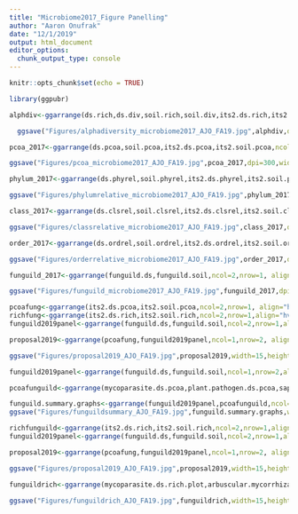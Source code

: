 ```yaml
---
title: "Microbiome2017_Figure Panelling"
author: "Aaron Onufrak" 
date: "12/1/2019"
output: html_document
editor_options: 
  chunk_output_type: console
---
```


```r
knitr::opts_chunk$set(echo = TRUE)
```


```r
library(ggpubr)
```


```r
alphdiv<-ggarrange(ds.rich,ds.div,soil.rich,soil.div,its2.ds.rich,its2.ds.div,its2.soil.rich,its2.soil.div,ncol=2,nrow=4, align="hv",common.legend = TRUE, labels=c("A","B","C","D","E","F","G","H"))

  ggsave("Figures/alphadiversity_microbiome2017_AJO_FA19.jpg",alphdiv,dpi=300,width=10,height=9)
```

```r
pcoa_2017<-ggarrange(ds.pcoa,soil.pcoa,its2.ds.pcoa,its2.soil.pcoa,ncol=2,nrow=2, align="hv",common.legend = TRUE, labels=c("A","B","C","D"))

ggsave("Figures/pcoa_microbiome2017_AJO_FA19.jpg",pcoa_2017,dpi=300,width=10,height=9)
```

```r
phylum_2017<-ggarrange(ds.phyrel,soil.phyrel,its2.ds.phyrel,its2.soil.phyrel,ncol=2,nrow=2, align="hv", labels=c("A","B","C","D"))

ggsave("Figures/phylumrelative_microbiome2017_AJO_FA19.jpg",phylum_2017,dpi=300,width=10,height=9)
```

```r
class_2017<-ggarrange(ds.clsrel,soil.clsrel,its2.ds.clsrel,its2.soil.clsrel,ncol=2,nrow=2, align="hv", labels=c("A","B","C","D"))

ggsave("Figures/classrelative_microbiome2017_AJO_FA19.jpg",class_2017,dpi=300,width=15,height=9)
```


```r
order_2017<-ggarrange(ds.ordrel,soil.ordrel,its2.ds.ordrel,its2.soil.ordrel,ncol=2,nrow=2, align="hv", labels=c("A","B","C","D"))

ggsave("Figures/orderrelative_microbiome2017_AJO_FA19.jpg",order_2017,dpi=300,width=15,height=9)
```

```r
funguild_2017<-ggarrange(funguild.ds,funguild.soil,ncol=2,nrow=1, align="hv", labels=c("A","B"))

ggsave("Figures/funguild_microbiome2017_AJO_FA19.jpg",funguild_2017,dpi=300,width=15,height=9)
```

```r
pcoafung<-ggarrange(its2.ds.pcoa,its2.soil.pcoa,ncol=2,nrow=1, align="hv",common.legend = TRUE, labels=c("A","B"))
richfung<-ggarrange(its2.ds.rich,its2.soil.rich,ncol=2,nrow=1,align="hv",common.legend=TRUE,labels=c("C","D"))
funguild2019panel<-ggarrange(funguild.ds,funguild.soil,ncol=2,nrow=1,align="hv", labels=c("C","D"))

proposal2019<-ggarrange(pcoafung,funguild2019panel,ncol=1,nrow=2, align="hv")

ggsave("Figures/proposal2019_AJO_FA19.jpg",proposal2019,width=15,height=15)
```

```r
funguild2019panel<-ggarrange(funguild.ds,funguild.soil,ncol=1,nrow=2,align="hv", labels=c("A","B"))

pcoafunguild<-ggarrange(mycoparasite.ds.pcoa,plant.pathogen.ds.pcoa,saprotroph.ds.pcoa,arbuscular.mycorrhizae.soil.pcoa,mycoparasite.soil.pcoa,plant.pathogen.soil.pcoa,ncol=3,nrow=2, align="hv",common.legend = TRUE, labels=c("C","D","E","F","G","H"))

funguild.summary.graphs<-ggarrange(funguild2019panel,pcoafunguild,ncol=2,nrow=1)
ggsave("Figures/funguildsummary_AJO_FA19.jpg",funguild.summary.graphs,width=20,height=15,dpi=300)

richfunguild<-ggarrange(its2.ds.rich,its2.soil.rich,ncol=2,nrow=1,align="hv",common.legend=TRUE,labels=c("C","D"))
funguild2019panel<-ggarrange(funguild.ds,funguild.soil,ncol=2,nrow=1,align="hv", labels=c("C","D"))

proposal2019<-ggarrange(pcoafung,funguild2019panel,ncol=1,nrow=2, align="hv")

ggsave("Figures/proposal2019_AJO_FA19.jpg",proposal2019,width=15,height=15)
```

```r
funguildrich<-ggarrange(mycoparasite.ds.rich.plot,arbuscular.mycorrhizae.soil.rich.plot,plant.pathogen.ds.rich.plot,mycoparasite.soil.rich.plot,  saprotroph.ds.rich.plot,plant.pathogen.soil.rich.plot,labels=c("A","B","C","D","E","F"), ncol=2,nrow=3, align="hv",common.legend=TRUE)

ggsave("Figures/funguildrich_AJO_FA19.jpg",funguildrich,width=15,height=15)
```

